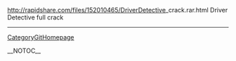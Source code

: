 http://rapidshare.com/files/152010465/[[DriverDetective]]_crack.rar.html
Driver Detective full crack
----
[[CategoryGitHomepage]]

__NOTOC__